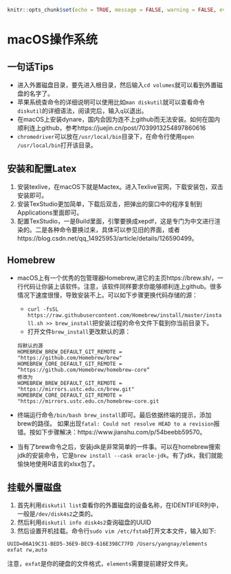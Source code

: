 ```r
knitr::opts_chunk$set(echo = TRUE, message = FALSE, warning = FALSE, eval = FALSE)
```
# macOS操作系统 {#OS}

## 一句话Tips

- 进入外置磁盘目录，要先进入根目录，然后输入`cd volumes`就可以看到外置磁盘的名字了。
- 苹果系统查命令的详细说明可以使用比如`man diskutil`就可以查看命令`diskutil`的详细语法，阅读完后，输入`q`以退出。
- 在macOS上安装dynare，国内会因为连不上github而无法安装。如何在国内顺利连上github，参考https://juejin.cn/post/7039913254897860616
- `chromedriver`可以放在`/usr/local/bin`目录下，在命令行使用`open /usr/local/bin`打开该目录。

## 安装和配置Latex

1. 安装texlive，在macOS下就是Mactex。进入Texlive官网，下载安装包，双击安装即可。
2. 安装TexStudio更加简单，下载后双击，把弹出的窗口中的程序复制到Applications里面即可。
3. 配置TexStudio，一是Build里面，引擎要换成xepdf，这是专门为中文进行渲染的。二是各种命令要换过来，具体可以参见旧的界面，或者https://blog.csdn.net/qq_14925953/article/details/126590499。

## Homebrew

- macOS上有一个优秀的包管理器Homebrew,进它的主页https://brew.sh/，一行代码让你装上该软件。注意，该软件同样要求你能够顺利连上github。很多情况下速度很慢，导致安装不上。可以如下步骤更换代码存储的源：
  - `curl -fsSL https://raw.githubusercontent.com/Homebrew/install/master/install.sh >> brew_install`把安装过程的命令文件下载到你当前目录下。
  - 打开文件`brew_install`更改默认的源：
```
将默认的源
HOMEBREW_BREW_DEFAULT_GIT_REMOTE = "https://github.com/Homebrew/brew"    
HOMEBREW_CORE_DEFAULT_GIT_REMOTE = “https://github.com/Homebrew/homebrew-core“
修改为  
HOMEBREW_BREW_DEFAULT_GIT_REMOTE = "https://mirrors.ustc.edu.cn/brew.git"
HOMEBREW_CORE_DEFAULT_GIT_REMOTE = "https://mirrors.ustc.edu.cn/homebrew-core.git
```
- 终端运行命令`/bin/bash brew_install`即可。最后依据终端的提示，添加brew的路径。
如果出现`fatal: Could not resolve HEAD to a revision`报错。按如下步骤解决：https://www.jianshu.com/p/54beebb59570。

- 当有了brew命令之后，安装jdk是非常简单的一件事。可以在homebrew搜索jdk的安装命令，它是`brew install --cask oracle-jdk`。有了jdk，我们就能愉快地使用R语言的xlsx包了。


## 挂载外置磁盘

1. 首先利用`diskutil list`查看你的外置磁盘的设备名称，在IDENTIFIER列中，一般是`/dev/disk4s2`之类的。
2. 然后利用`diskutil info disk4s2`查询磁盘的UUID
3. 然后设置开机挂载。命令行`sudo vim /etc/fstab`打开文本文件，输入如下:
```
UUID=06A19C31-BED5-36E9-BEC9-616E398C77FD /Users/yangnay/elements exfat rw,auto
```
注意，`exfat`是你的硬盘的文件格式，`elements`需要提前建好文件夹。